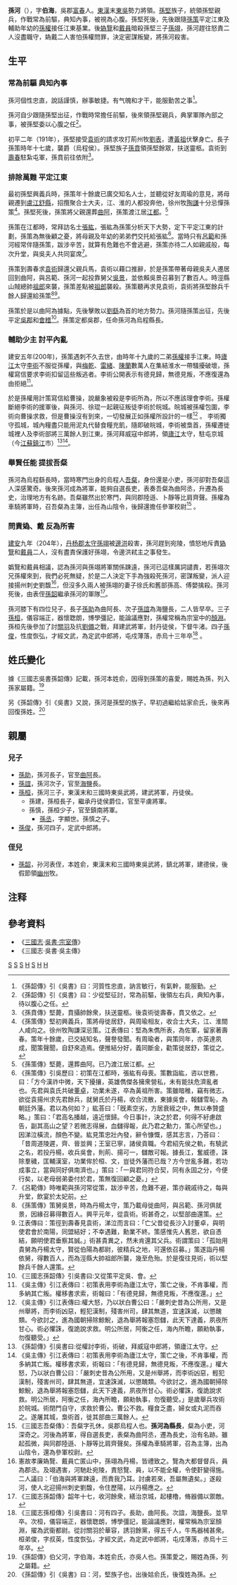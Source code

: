 {{For|北京市朝阳区下辖地区|孙河地区}}
{{東亞男性歷史人物
|名稱 = 孙河
|主君 =[[孫堅|孫堅]]→[[孫策|孫策]]→[[孫權|孫權]]
|身份 = [[中郎將|威寇中郎將]]、领[[庐江郡|庐江]][[太守|太守]]
|國家 = [[孫吳|孫吳]]
|時代 = [[東漢末年|東漢末年]]
|兵器 = 
|屆數 =
|最高職務 = [[中郎將|威寇中郎將]]、领[[庐江郡|庐江]][[太守|太守]]
|前任 = [[李術|李術]]（[[庐江郡|庐江]][[太守|太守]]）
|繼任 =
|姓 =[[孫姓|孫]]，曾過繼至[[俞姓|俞]]姓
|名 =河
|姓名 =
|字 =伯海
|號= 
|名乘 = <!--琉球士族用-->
|官職 =[[中郎將|威寇中郎將]]、领[[庐江郡|庐江]][[太守|太守]]
|封爵 =
|封號 =
|諡號 =
|位階 =
|御稱號 = <!--日本皇族之稱號-->
|宮號1 = <!--日本皇族之宮號-->
|宮號2 = <!--朝鮮王族之宮號-->
|封地 = [[烏程縣|烏程縣]]→[[庐江郡|庐江]]
|神號 =
|尊號 =
|族裔 = 
|旗籍 = <!--清朝旗人專用-->
|氏族 =
|籍貫 = [[吳郡|吳郡]][[富春|富春]]
|本貫 = <!--朝鮮人用-->
|祖籍 =
|本籍 =
|出身地 =
|府邸 =
|世系 = 
|初名 =
|乳名 = <!--日本、朝鮮、琉球以外人物用-->
|幼名 = <!--日本人用-->
|兒名 = <!--朝鮮人用-->
|童名 = <!--琉球人用-->
|小字 =
|別名 =
|法號 =
|院號 =
|其他名號 =
|出生日期 =
|出生地點 =
|婚年 =
|逝世日期 = [[建安_(東漢)|建安]]九年（204年）
|逝世地點 = [[宣城市|宛陵]]
|廟號 =
|墓葬 =
|祠廟 =
|父親 =
|母親 =
|繼父=
|繼母=
|養父=
|養母=
|猶父= <!--日本人用-->
|烏帽子親= <!--日本人、琉球人用-->
|妾 = 
|元配 =
|正室 =
|妻 =
|繼室 =
|平妻 =
|側室 =
|元配之父 =
|元配之嫡母 =
|元配之母 =
|正室之父 =
|正室之嫡母 =
|正室之母 =
|妻之父 =
|妻之嫡母 =
|妻之母 =
|側室之父 =
|繼室之嫡母 =
|繼室之母 =
|平妻之父 =
|平妻之嫡母 =
|平妻之母 =
|兄弟 = 
|姊妹 =
|嫡兄弟 =
|嫡姊妹 =
|庶兄弟 =
|庶姊妹 =
|同胞兄弟 =
|同胞姊妹 =
|異母兄弟 =
|異母姊妹 =
|異父兄弟 =
|異父姊妹 =
|繼兄弟 =
|繼姊妹 =
|子 =長男[[孫助|孫助]]<br>次男[[孫誼|孫誼]]<br>三男[[孫桓|孫桓]]<br>四男[[孫俊_(東漢)|孫俊]]
|孫 =
|女 =
|嫡子 =
|嫡女 =
|庶子 =
|庶女 =
|養子 =
|養女 =
|猶子 = <!--日本人用-->
|婿養子 = <!--日本人用-->
|烏帽子子 = <!--日本人用-->
|繼子 =
|繼女 =
|其他親屬 =族父[[孫堅|孫堅]]、侄子[[孫韶|孫韶]]
|出身 = <!---此处指科举出身--->
|功名 =
|經歷 = 
|著作 =
|注釋 =
}}

'''孫河'''（{{bd|2世紀||204年|catIdx=S孫}}），字'''伯海'''，吳郡[[富春|富春]]人。[[東漢|東漢]]末[[孙吴|東吳]]勢力將領。[[孫堅|孫堅]]族子，統領孫堅親兵，作戰常為前驅，典知內事，被視為心腹。孫堅死後，先後跟隨[[孫策|孫策]]平定江東及輔助年幼的[[孫權|孫權]]接任江東基業。後[[媯覽|媯覽]]和[[戴員|戴員]]暗殺孫堅三子[[孫翊|孫翊]]，孫河趕往怒責二人沒盡職守，媯戴二人害怕孫權問罪，決定密謀叛變，將孫河殺害。

==生平==

===常為前驅 典知內事===

孫河個性忠直，說話謹慎，辦事敏捷。有气魄和才干，能服勤苦之事<ref>《孫韶傳》引《吳書》曰：河質性忠直，訥言敏行，有氣幹，能服勤。</ref>。

孫河自少跟隨孫堅出征，作戰時常擔任前驅，後來領孫堅親兵，典掌軍隊內部之事，被孫堅委以心腹之任<ref>《孫韶傳》引《吳書》曰：少從堅征討，常為前驅，後領左右兵，典知內事，待以腹心之任。</ref>。

初平二年（191年），孫堅接受[[袁術|袁術]]的請求攻打荊州牧[[劉表|劉表]]，遭[[黃祖|黃祖]]伏擊身亡。長子孫策時年十七歲，襲爵（烏程侯）。孫堅族子[[孫賁|孫賁]]領孫堅餘眾，扶送靈柩。袁術到[[壽縣|壽春]]駐紮屯軍，孫賁前往依附<ref>《孫賁傳》堅薨，賁攝帥餘衆，扶送靈柩。後袁術徙壽春，賁又依之。</ref>。

===排除萬難 平定江東===

最初孫堅興義兵時，孫策年十餘歲已廣交知名人士，並聽從好友周瑜的意見，將母親遷到[[盧江郡|盧江]][[舒縣|舒縣]]，招攬聚合士大夫，江、淮的人都投奔他，徐州牧[[陶謙|陶謙]]十分忌憚孫策<ref>《孫策傳》堅初興義兵，策將母徙居舒，與周瑜相友，收合士大夫，江、淮間人咸向之。徐州牧陶謙深忌策。江表傳曰：堅為朱儁所表，為佐軍，留家著壽春。策年十餘歲，已交結知名，聲譽發聞。有周瑜者，與策同年，亦英達夙成，聞策聲聞，自舒來造焉。便推結分好，義同斷金，勸策徙居舒，策從之。</ref>。孫堅死後，孫策將父親還葬[[曲阿|曲阿]]，孫策渡江居[[江都|江都]]。<ref>《孫策傳》堅薨，還葬曲阿。已乃渡江居江都。</ref>

孫策在江都時，常拜訪名士[[張紘|張紘]]，張紘為孫策分析天下大勢，定下平定江東的計劃，孫策為無後顧之憂，將母親及年幼的弟弟們交托給張紘<ref>《孫策傳》引吳歷曰：初策在江都時，張紘有母喪。策數詣紘，咨以世務，曰：「方今漢祚中微，天下擾攘，英雄儁傑各擁衆營私，未有能扶危濟亂者也。先君與袁氏共破[[董卓|董卓]]，功業未遂，卒為黃祖所害。策雖暗稚，竊有微志，欲從袁揚州求先君餘兵，就舅氏於丹楊，收合流散，東據吳會，報讎雪恥，為朝廷外藩。君以為何如？」紘荅曰：「旣素空劣，方居衰絰之中，無以奉贊盛略。」策曰：「君高名播越，遠近懷歸。今日事計，決之於君，何得不紆慮啟告，副其高山之望？若微志得展，血讎得報，此乃君之勳力，策心所望也。」因涕泣橫流，顏色不變。紘見策忠壯內發，辭令慷慨，感其志言，乃荅曰：「昔周道陵遲，齊、晉並興；王室已寧，諸侯貢職。今君紹先侯之軌，有驍武之名，若投丹楊，收兵吳會，則荊、揚可一，讎敵可報。據長江，奮威德，誅除羣穢，匡輔漢室，功業侔於桓、文，豈徒外藩而已哉？方今世亂多難，若功成事立，當與同好俱南濟也。」策曰：「一與君同符合契，同有永固之分，今便行矣，以老母弱弟委付於君，策無復回顧之憂。」</ref>。當時只有[[呂範|呂範]]和孫河經常伴隨孫策，跋涉辛苦，就算有危難也不會逃避，孫策亦待二人如親戚般，每次升堂，與吳夫人共同宴席<ref>《呂範傳》時唯範與孫河常從策，跋涉辛苦，危難不避，策亦親戚待之，每與升堂，飲宴於太妃前。</ref>。

孫策到壽春求[[袁術|袁術]]歸還父親兵馬，袁術以藉口推辭，於是孫策帶著母親吳夫人遷居回到曲阿，與呂範、孫河一起投靠舅父[[吳景|吳景]]，並依賴吳景召募到了數百人。時涇縣山賊總帥[[祖郎|祖郎]]來襲，孫策差點被[[祖郎|祖郎]]襲殺。孫策聽再求見袁術，袁術將孫堅餘兵千餘人歸還給孫策<ref>《孫策傳》策舅吳景，時為丹楊太守，策乃載母徙曲阿，與呂範、孫河俱就景，因緣召募得數百人。興平元年，從袁術。術甚奇之，以堅部曲還策。</ref><ref>江表傳曰：策徑到壽春見袁術，涕泣而言曰：「亡父昔從長沙入討董卓，與明使君會於南陽，同盟結好；不幸遇難，勳業不終。策感惟先人舊恩，欲自憑結，願明使君垂察其誠。」術甚貴異之，然未肯還其父兵。術謂策曰：「孤始用貴舅為丹楊太守，賢從伯陽為都尉，彼精兵之地，可還依召募。」策遂詣丹楊依舅，得數百人，而為涇縣大帥祖郎所襲，幾至危殆。於是復往見術，術以堅餘兵千餘人還策。</ref>。

孫策於是以曲阿為據點，先後擊敗以[[劉繇|劉繇]]為首的地方勢力。孫河隨孫策出征，先後平定[[吳郡|吳郡]]和[[會稽|會稽]]<ref>《三國志孫韶傳》引吳書曰:又從策平定吳、會。</ref>。孫策定都吳郡，任命孫河為烏程縣長。

===輔助少主 討平內亂===

建安五年(200年)，孫策遇刺不久去世，由時年十九歲的二弟[[孫權|孫權]]接手江東。時[[廬江|廬江]]太守[[李術|李術]]不服從孫權，與[[梅乾|梅乾]]、[[雷緒|雷緒]]、[[陳蘭|陳蘭]]數萬人在集結淮水一帶騷擾破壞，孫權寫信要求李術扣留這些叛逃者。李術公開表示有德見歸，無德見叛，不應復還為由拒絕<ref>《吳主傳》引江表傳曰：初策表用李術為廬江太守，策亡之後，不肯事權，而多納其亡叛。權移書求索，術報曰：「有德見歸，無德見叛，不應復還。」</ref>。

於是孫權用計策寫信給曹操，說嚴象被殺是李術所為，所以不應該理會李術。孫權斷絕李術的援軍後，與孫河、徐琨一起親征叛徒李術於皖城。皖城被孫權包圍，李術向曹操求救，但是曹操沒有到來，一切發展正如孫權所設計的一樣<ref>《吳主傳》引江表傳曰:權大怒，乃以狀白曹公曰：「嚴刺史昔為公所用，又是州舉將，而李術凶惡，輕犯漢制，殘害州司，肆其無道，宜速誅滅，以懲醜類。今欲討之，進為國朝掃除鯨鯢，退為舉將報塞怨讎，此天下達義，夙夜所甘心。術必懼誅，復詭說求救。明公所居，阿衡之任，海內所瞻，願勑執事，勿復聽受。」</ref>
。
李術獨守孤城，城內糧盡只能用泥丸代替食糧充飢，隨即破皖城，李術被梟首，孫權遷徙城裡人及李術部將三萬餘人到江東。孫河拜威寇中郎將，領[[廬江|廬江]]太守，駐屯京城（今[[江蘇|江蘇]][[鎮江|鎮江]]市）<ref>《孫韶傳》引吳書曰:從權討李術，術破，拜威寇中郎將，領廬江太守。</ref><ref>《吳主傳》引江表傳曰：初策表用李術為廬江太守，策亡之後，不肯事權，而多納其亡叛。權移書求索，術報曰：「有德見歸，無德見叛，不應復還。」權大怒，乃以狀白曹公曰：「嚴刺史昔為公所用，又是州舉將，而李術凶惡，輕犯漢制，殘害州司，肆其無道，宜速誅滅，以懲醜類。今欲討之，進為國朝掃除鯨鯢，退為舉將報塞怨讎，此天下達義，夙夜所甘心。術必懼誅，復詭說求救。明公所居，阿衡之任，海內所瞻，願勑執事，勿復聽受。」是歲舉兵攻術於皖城。術閉門自守，求救於曹公。曹公不救。糧食乏盡，婦女或丸泥而吞之。遂屠其城，梟術首，徙其部曲三萬餘人。</ref>。

===舉賢任能 提拔吾粲===

孫河為烏程繇長時，當時寒門出身的烏程人[[吾粲|吾粲]]，身份還是小吏，孫河卻對吾粲這人深感驚奇。後來孫河成為將軍，能夠自選長吏，表奏吾粲為曲阿丞，升遷為長史，治理地方有名跡。吾粲雖然出於寒門，與同郡陸遜、卜靜等比肩齊聲。孫權為車騎將軍時，召吾粲為主簿，出任為山陰令，後歸還擔任參軍校尉<ref>《三國志吾粲傳》：吾粲字孔休，吳郡烏程人也。'''孫河為縣長'''，粲為小吏，河深奇之。河後為將軍，得自選長吏，表粲為曲阿丞，遷為長史，治有名跡。雖起孤微，與同郡陸遜、卜靜等比肩齊聲矣。孫權為車騎將軍，召為主簿，出為山陰令，還為參軍校尉。</ref>
。

===問責媯、戴 反為所害===
[[建安_(东汉)|建安]]九年（204年），[[丹杨郡|丹杨郡]][[太守|太守]][[孫翊|孫翊]]被[[邊洪|邊洪]]殺害，孫河趕到宛陵，憤怒地斥責[[媯覽|媯覽]]和[[戴員|戴員]]二人，沒有盡責保護好孫翊，令邊洪弒主之事發生。

嬀覽和戴員相議，認為孫河與孫翊將軍關係踈遠，孫河已這樣厲詞譴責，若孫翊次兄孫權來到，我們必死無疑，於是二人決定下手為強殺死孫河，密謀叛變，派人迎接揚州刺史劉馥<ref>憲故孝廉媯覽、戴員亡匿山中，孫翊為丹楊，皆禮致之。覽為大都督督兵，員為郡丞。及翊遇害，河馳赴宛陵，責怒覽、員，以不能全權，令使姧變得施。二人議曰：「伯海與將軍踈遠，而責我乃耳。討虜若來，吾屬無遺矣。」遂殺河，使人北迎揚州刺史劉馥，令住歷陽，以丹楊應之。</ref>，但沒多久兩人被孫翊的妻子徐氏和舊部孫高、傅嬰擒殺。孫河死後，由表侄[[孫韶|孫韶]]繼承孫河的軍隊<ref>《三國志孫韶傳》韶年十七，收河餘衆，繕治京城，起樓櫓，脩器備以禦敵。</ref>。

孫河膝下有四位兒子，長子[[孫助|孫助]]為曲阿長、次子[[孫誼|孫誼]]為海鹽長，二人皆早卒。三子[[孫桓|孫桓]]，儀容端正，器懷聦朗，博學彊記，能論議應對，孫權常稱為宗室中的[[顏淵|顏淵]]。孫桓先後參加了討[[關羽|關羽]]及抗[[劉備|劉備]]之戰，拜建武將軍，封丹徒侯，下督牛渚。四子[[孫俊_(東漢)|孫俊]]，性度恢弘，才經文武，為定武中郎將，屯戍薄落，赤烏十三年卒<ref>《三國志孫桓傳》引吳書曰：河有四子。長助，曲阿長。次誼，海鹽長。並早卒。次桓，儀容端正，器懷聦朗，博學彊記，能論議應對，權常稱為宗室顏淵，擢為武衞都尉。從討關羽於華容，誘羽餘黨，得五千人，牛馬器械甚衆。桓弟俊，字叔英，性度恢弘，才經文武，為定武中郎將，屯戍薄落，赤烏十三年卒。</ref>
。

==姓氏變化==
據《三國志吳書孫韶傳》記載，孫河本姓俞，因得到孫策的喜愛，賜姓為孫，列入孫家屬籍。<ref>《孫韶傳》伯父河，字伯海，本姓俞氏，亦吳人也。孫策愛之，賜姓為孫，列之屬籍。</ref>

另《孫韶傳》引《吳書》又說，孫河是孫堅的族子，早初過繼給姑家俞氏，後來再回復孫姓。<ref>《孫韶傳》引《吳書》曰：河，堅族子也，出後姑俞氏，後復姓為孫。</ref>

==親屬==
===兒子===
*[[孫助|孫助]]，孫河長子，官至[[曲阿|曲阿]]長。
*[[孫誼|孫誼]]，孫河次子，官至[[海鹽縣|海鹽]]長。
*[[孫桓|孫桓]]，孫河三子，東漢末和三國時東吳武將，建武將軍，丹徒侯。
**孫建，孫桓長子，繼承丹徒侯爵位，官至平虜將軍。
**孫慎，孫桓少子，官至鎮南將軍。
***[[孫拯|孫丞]]，字顯世。孫慎之子。
*[[孫俊_(孫河子)|孫俊]]，孫河四子，定武中郎將。

===侄兒===
*[[孫韶|孫韶]]，孙河表侄，本姓俞，東漢末和三國時東吳武將，鎮北將軍，建德侯，後假節領[[幽州|幽州]]牧。

== 注释 ==

{{Reflist}}

==參考資料==
*《[[三國志|三國志]]·[[s:三國志/卷51#孫韶|吳書·宗室傳]]》
*《三國志·吳書·吳主傳》


{{DEFAULTSORT:S}}
[[Category:东汉武官|S]]
[[Category:东汉太守|S]]
[[Category:东汉被杀害人物|S]]
[[Category:東吳宗室|H]]
[[Category:中国赐姓氏者|S]]
[[Category:孫姓|H]]
[[Category:俞姓|H]]
